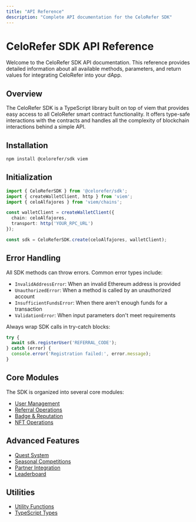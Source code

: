 ```yaml
---
title: "API Reference"
description: "Complete API documentation for the CeloRefer SDK"
---
```


# CeloRefer SDK API Reference

Welcome to the CeloRefer SDK API documentation. This reference provides detailed information about all available methods, parameters, and return values for integrating CeloRefer into your dApp.

## Overview

The CeloRefer SDK is a TypeScript library built on top of viem that provides easy access to all CeloRefer smart contract functionality. It offers type-safe interactions with the contracts and handles all the complexity of blockchain interactions behind a simple API.

## Installation

```bash
npm install @celorefer/sdk viem
```

## Initialization

```typescript
import { CeloReferSDK } from '@celorefer/sdk';
import { createWalletClient, http } from 'viem';
import { celoAlfajores } from 'viem/chains';

const walletClient = createWalletClient({
  chain: celoAlfajores,
  transport: http('YOUR_RPC_URL')
});

const sdk = CeloReferSDK.create(celoAlfajores, walletClient);
```

## Error Handling

All SDK methods can throw errors. Common error types include:

- `InvalidAddressError`: When an invalid Ethereum address is provided
- `UnauthorizedError`: When a method is called by an unauthorized account
- `InsufficientFundsError`: When there aren't enough funds for a transaction
- `ValidationError`: When input parameters don't meet requirements

Always wrap SDK calls in try-catch blocks:

```typescript
try {
  await sdk.registerUser('REFERRAL_CODE');
} catch (error) {
  console.error('Registration failed:', error.message);
}
```

## Core Modules

The SDK is organized into several core modules:

- [User Management](/api-reference/user-management)
- [Referral Operations](/api-reference/referral-operations)
- [Badge & Reputation](/api-reference/badge-reputation)
- [NFT Operations](/api-reference/nft-operations)

## Advanced Features

- [Quest System](/api-reference/quest-system)
- [Seasonal Competitions](/api-reference/seasonal-competitions)
- [Partner Integration](/api-reference/partner-integration)
- [Leaderboard](/api-reference/leaderboard)

## Utilities

- [Utility Functions](/api-reference/utility-functions)
- [TypeScript Types](/api-reference/typescript-types)